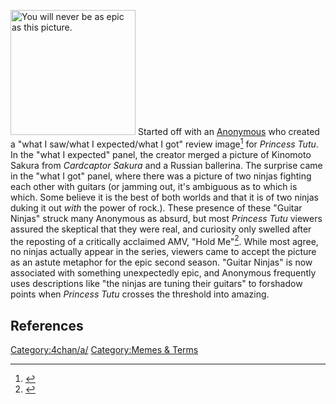 [[Image:guitar_ninjas.jpg|thumb|right|200px|You will never be as epic as this picture.]]
Started off with an [[Anonymous]] who created a "what I saw/what I expected/what I got" review image<ref>{{cite web |url=http://www.lurkmore.com/wiki/Image:Tutu.jpg |title=Image:Tutu.jpg |publisher=The LURKMORE Wiki |date=2007-12-16}}</ref> for ''Princess Tutu''. In the "what I expected" panel, the creator merged a picture of Kinomoto Sakura from ''Cardcaptor Sakura'' and a Russian ballerina. The surprise came in the "what I got" panel, where there was a picture of two ninjas fighting each other with guitars (or jamming out, it's ambiguous as to which is which. Some believe it is the best of both worlds and that it is of two ninjas duking it out ''with'' the power of rock.). These presence of these "Guitar Ninjas" struck many Anonymous as absurd, but most ''Princess Tutu'' viewers assured the skeptical that they were real, and curiosity only swelled after the reposting of a critically acclaimed AMV, "Hold Me"<ref>{{cite web |url=http://www.youtube.com/watch?v=tHZqxecCukg |title=Princess Tutu AMV - Hold Me Now (Warning: Spoilerific) |publisher=YouTube |date=2006-06-05}}</ref>. While most agree, no ninjas actually appear in the series, viewers came to accept the picture as an astute metaphor for the epic second season. "Guitar Ninjas" is now associated with something unexpectedly epic, and Anonymous frequently uses descriptions like "the ninjas are tuning their guitars" to forshadow points when ''Princess Tutu'' crosses the threshold into amazing.

== References ==
<references />

[[Category:4chan/a/]][[Category:Memes & Terms]]